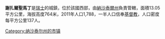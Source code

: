 '''謝扎爾聖馬丁'''是[[瑞士|瑞士]]的城鎮，位於該國西部，由[[納沙泰爾州|納沙泰爾州]]負責管轄，面積13.05平方公里，海拔高度764米，2011年人口1,788，一半人口信奉[[基督教|基督教]]，人口密度每平方公里137人。

{{Authority control}}
{{Switzerland-geo-stub}}
[[Category:纳沙泰尔州的市镇|Category:纳沙泰尔州的市镇]]
